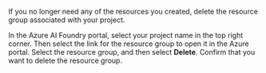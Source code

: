 If you no longer need any of the resources you created, delete the resource group associated with your project.

In the Azure AI Foundry portal, select your project name in the top right corner. Then select the link for the resource group to open it in the Azure portal. Select the resource group, and then select **Delete**. Confirm that you want to delete the resource group.